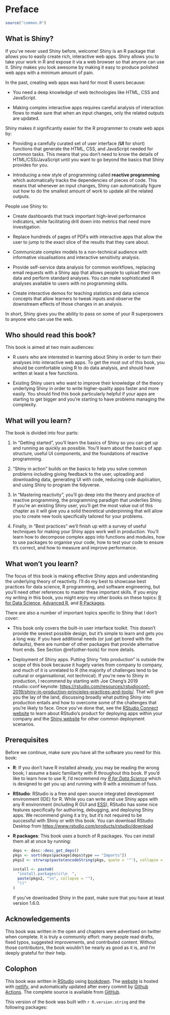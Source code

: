 # Preface {.unnumbered}

```r
source("common.R")
```

## What is Shiny?

If you've never used Shiny before, welcome!
Shiny is an R package that allows you to easily create rich, interactive web apps.
Shiny allows you to take your work in R and expose it via a web browser so that anyone can use it.
Shiny makes you look awesome by making it easy to produce polished web apps with a minimum amount of pain.

In the past, creating web apps was hard for most R users because:

-   You need a deep knowledge of web technologies like HTML, CSS and JavaScript.

-   Making complex interactive apps requires careful analysis of interaction flows to make sure that when an input changes, only the related outputs are updated.

Shiny makes it significantly easier for the R programmer to create web apps by:

-   Providing a carefully curated set of user interface (**UI** for short) functions that generate the HTML, CSS, and JavaScript needed for common tasks.
    This means that you don't need to know the details of HTML/CSS/JavaScript until you want to go beyond the basics that Shiny provides for you.

-   Introducing a new style of programming called **reactive programming** which automatically tracks the dependencies of pieces of code.
    This means that whenever an input changes, Shiny can automatically figure out how to do the smallest amount of work to update all the related outputs.

People use Shiny to:

-   Create dashboards that track important high-level performance indicators, while facilitating drill down into metrics that need more investigation.

-   Replace hundreds of pages of PDFs with interactive apps that allow the user to jump to the exact slice of the results that they care about.

-   Communicate complex models to a non-technical audience with informative visualisations and interactive sensitivity analysis.

-   Provide self-service data analysis for common workflows, replacing email requests with a Shiny app that allows people to upload their own data and perform standard analyses.
    You can make sophisticated R analyses available to users with no programming skills.

-   Create interactive demos for teaching statistics and data science concepts that allow learners to tweak inputs and observe the downstream effects of those changes in an analysis.

In short, Shiny gives you the ability to pass on some of your R superpowers to anyone who can use the web.

## Who should read this book?

This book is aimed at two main audiences:

-   R users who are interested in learning about Shiny in order to turn their analyses into interactive web apps.
    To get the most out of this book, you should be comfortable using R to do data analysis, and should have written at least a few functions.

-   Existing Shiny users who want to improve their knowledge of the theory underlying Shiny in order to write higher-quality apps faster and more easily.
    You should find this book particularly helpful if your apps are starting to get bigger and you're starting to have problems managing the complexity.

## What will you learn?

The book is divided into four parts:

1.  In "Getting started", you'll learn the basics of Shiny so you can get up and running as quickly as possible.
    You'll learn about the basics of app structure, useful UI components, and the foundations of reactive programming.

2.  "Shiny in action" builds on the basics to help you solve common problems including giving feedback to the user, uploading and downloading data, generating UI with code, reducing code duplication, and using Shiny to program the tidyverse.

3.  In "Mastering reactivity", you'll go deep into the theory and practice of reactive programming, the programming paradigm that underlies Shiny.
    If you're an existing Shiny user, you'll get the most value out of this chapter as it will give you a solid theoretical underpinning that will allow you to create new tools specifically tailored for your problems.

4.  Finally, in "Best practices" we'll finish up with a survey of useful techniques for making your Shiny apps work well in production.
    You'll learn how to decompose complex apps into functions and modules, how to use packages to organise your code, how to test your code to ensure it's correct, and how to measure and improve performance.

## What won't you learn?

The focus of this book is making effective Shiny apps and understanding the underlying theory of reactivity.
I'll do my best to showcase best practices for data science, R programming, and software engineering, but you'll need other references to master these important skills.
If you enjoy my writing in this book, you might enjoy my other books on these topics: [R for Data Science](http://r4ds.had.co.nz/), [Advanced R](http://adv-r.hadley.nz/), and [R Packages](http://r-pkgs.org/).

There are also a number of important topics specific to Shiny that I don't cover:

-   This book only covers the built-in user interface toolkit.
    This doesn't provide the sexiest possible design, but it's simple to learn and gets you a long way.
    If you have additional needs (or just get bored with the defaults), there are number of other packages that provide alternative front ends.
    See Section \@ref(other-tools) for more details.

-   Deployment of Shiny apps.
    Putting Shiny "into production" is outside the scope of this book because it hugely varies from company to company, and much of it is unrelated to R (the majority of challenges tend to be cultural or organisational, not technical).
    If you're new to Shiny in production, I recommend by starting with Joe Cheng's 2019 rstudio::conf keynote: <https://rstudio.com/resources/rstudioconf-2019/shiny-in-production-principles-practices-and-tools/>.
    That will give you the lay of the land, discussing broadly what putting Shiny into production entails and how to overcome some of the challenges that you're likely to face.
    Once you've done that, see the [RStudio Connect website](https://rstudio.com/products/connect/) to learn about RStudio's product for deploying apps within your company and the [Shiny website](https://shiny.rstudio.com/articles/#deployment) for other common deployment scenarios.

## Prerequisites {#prerequisites}

Before we continue, make sure you have all the software you need for this book:

-   **R**: If you don't have R installed already, you may be reading the wrong book; I assume a basic familiarity with R throughout this book.
    If you'd like to learn how to use R, I'd recommend my [*R for Data Science*](https://r4ds.had.co.nz/) which is designed to get you up and running with R with a minimum of fuss.

-   **RStudio**: RStudio is a free and open source integrated development environment (IDE) for R.
    While you can write and use Shiny apps with any R environment (including R GUI and [ESS](http://ess.r-project.org)), RStudio has some nice features specifically for authoring, debugging, and deploying Shiny apps.
    We recommend giving it a try, but it's not required to be successful with Shiny or with this book.
    You can download RStudio Desktop from <https://www.rstudio.com/products/rstudio/download>

-   **R packages**: This book uses a bunch of R packages.
    You can install them all at once by running:

    ```r
    deps <- desc::desc_get_deps()
    pkgs <- sort(deps$package[deps$type == "Imports"])
    pkgs2 <- strwrap(paste(encodeString(pkgs, quote = '"'), collapse = ", "), exdent = 2)

    install <- paste0(
      "install.packages(c(\n  ", 
      paste(pkgs2, "\n", collapse = ""), 
      "))"
    )
    ```

    If you've downloaded Shiny in the past, make sure that you have at least version 1.6.0.

## Acknowledgements

This book was written in the open and chapters were advertised on twitter when complete.
It is truly a community effort: many people read drafts, fixed typos, suggested improvements, and contributed content.
Without those contributors, the book wouldn't be nearly as good as it is, and I'm deeply grateful for their help.

## Colophon

This book was written in [RStudio](http://www.rstudio.com/ide/) using [bookdown](http://bookdown.org/).
The [website](http://mastering-shiny.org/) is hosted with [netlify](http://netlify.com/), and automatically updated after every commit by [Github Actions](https://github.com/features/actions).
The complete source is available from [GitHub](https://github.com/hadley/mastering-shiny).

This version of the book was built with `r R.version.string` and the following packages:
